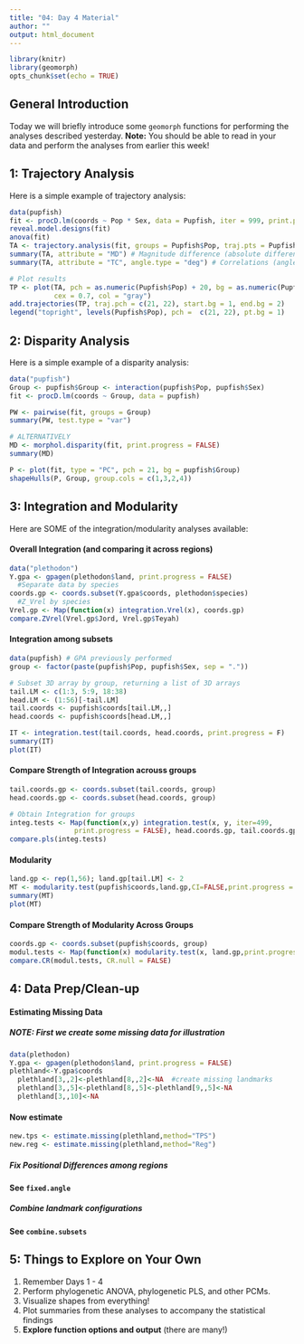 ```yaml
---
title: "04: Day 4 Material"
author: ""
output: html_document
---
```


```r
library(knitr)
library(geomorph)
opts_chunk$set(echo = TRUE)
```

## General Introduction

Today we will briefly introduce some `geomorph` functions for performing the analyses described yesterday. **Note:** You should be able to read in your data and perform the analyses from earlier this week! 

## 1: Trajectory Analysis

Here is a simple example of trajectory analysis: 

```r
data(pupfish)
fit <- procD.lm(coords ~ Pop * Sex, data = Pupfish, iter = 999, print.progress = FALSE)
reveal.model.designs(fit)
anova(fit)
TA <- trajectory.analysis(fit, groups = Pupfish$Pop, traj.pts = Pupfish$Sex)
summary(TA, attribute = "MD") # Magnitude difference (absolute difference between path distances)
summary(TA, attribute = "TC", angle.type = "deg") # Correlations (angles) between trajectories

# Plot results
TP <- plot(TA, pch = as.numeric(Pupfish$Pop) + 20, bg = as.numeric(Pupfish$Sex),
           cex = 0.7, col = "gray")
add.trajectories(TP, traj.pch = c(21, 22), start.bg = 1, end.bg = 2)
legend("topright", levels(Pupfish$Pop), pch =  c(21, 22), pt.bg = 1)

```

## 2: Disparity Analysis

Here is a simple example of a disparity analysis: 

```r
data("pupfish")
Group <- pupfish$Group <- interaction(pupfish$Pop, pupfish$Sex)
fit <- procD.lm(coords ~ Group, data = pupfish)

PW <- pairwise(fit, groups = Group)
summary(PW, test.type = "var")

# ALTERNATIVELY
MD <- morphol.disparity(fit, print.progress = FALSE)
summary(MD)

P <- plot(fit, type = "PC", pch = 21, bg = pupfish$Group)
shapeHulls(P, Group, group.cols = c(1,3,2,4))
```

## 3: Integration and Modularity

Here are SOME of the integration/modularity analyses available: 

#### Overall Integration (and comparing it across regions)

```r
data("plethodon")
Y.gpa <- gpagen(plethodon$land, print.progress = FALSE)
  #Separate data by species
coords.gp <- coords.subset(Y.gpa$coords, plethodon$species)
  #Z_Vrel by species
Vrel.gp <- Map(function(x) integration.Vrel(x), coords.gp) 
compare.ZVrel(Vrel.gp$Jord, Vrel.gp$Teyah)
```

#### Integration among subsets

```r
data(pupfish) # GPA previously performed
group <- factor(paste(pupfish$Pop, pupfish$Sex, sep = "."))

# Subset 3D array by group, returning a list of 3D arrays
tail.LM <- c(1:3, 5:9, 18:38)
head.LM <- (1:56)[-tail.LM]
tail.coords <- pupfish$coords[tail.LM,,]
head.coords <- pupfish$coords[head.LM,,]

IT <- integration.test(tail.coords, head.coords, print.progress = F)
summary(IT)
plot(IT)
```

#### Compare Strength of Integration acrouss groups

```r
tail.coords.gp <- coords.subset(tail.coords, group)
head.coords.gp <- coords.subset(head.coords, group)

# Obtain Integration for groups
integ.tests <- Map(function(x,y) integration.test(x, y, iter=499, 
                print.progress = FALSE), head.coords.gp, tail.coords.gp)
compare.pls(integ.tests)
```



#### Modularity

```r
land.gp <- rep(1,56); land.gp[tail.LM] <- 2
MT <- modularity.test(pupfish$coords,land.gp,CI=FALSE,print.progress = FALSE)
summary(MT)
plot(MT)
```

#### Compare Strength of Modularity Across Groups

```r
coords.gp <- coords.subset(pupfish$coords, group)
modul.tests <- Map(function(x) modularity.test(x, land.gp,print.progress = FALSE), coords.gp) 
compare.CR(modul.tests, CR.null = FALSE)
```


## 4: Data Prep/Clean-up

#### Estimating Missing Data

##### NOTE: First we *create* some missing data for illustration 
```r
data(plethodon)
Y.gpa <- gpagen(plethodon$land, print.progress = FALSE)
plethland<-Y.gpa$coords
  plethland[3,,2]<-plethland[8,,2]<-NA  #create missing landmarks
  plethland[3,,5]<-plethland[8,,5]<-plethland[9,,5]<-NA  
  plethland[3,,10]<-NA  
```

#### Now estimate 

```r
new.tps <- estimate.missing(plethland,method="TPS")
new.reg <- estimate.missing(plethland,method="Reg")
```

##### Fix Positional Differences among regions

**See `fixed.angle`**

##### Combine landmark configurations

**See `combine.subsets`**

## 5: Things to Explore on Your Own

1. Remember Days 1 - 4
2. Perform phylogenetic ANOVA, phylogenetic PLS, and other PCMs. 
3. Visualize shapes from everything!
4. Plot summaries from these analyses to accompany the statistical findings
5. **Explore function options and output** (there are many!)

